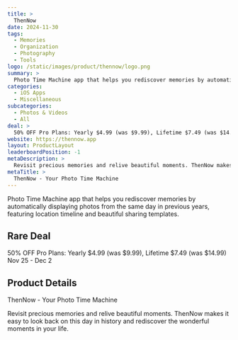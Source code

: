 ```yaml
---
title: >
  ThenNow
date: 2024-11-30
tags:
  - Memories
  - Organization
  - Photography
  - Tools
logo: /static/images/product/thennow/logo.png
summary: >
  Photo Time Machine app that helps you rediscover memories by automatically displaying photos from the same day in previous years, featuring location timeline and beautiful sharing templates.
categories:
  - iOS Apps
  - Miscellaneous
subcategories:
  - Photos & Videos
  - All
deal: >
  50% OFF Pro Plans: Yearly $4.99 (was $9.99), Lifetime $7.49 (was $14.99) Nov 25 - Dec 2
website: https://thennow.app
layout: ProductLayout
leaderboardPosition: -1
metaDescription: >
  Revisit precious memories and relive beautiful moments. ThenNow makes it easy to look back on this day in history and rediscover the wonderful moments in your life.
metaTitle: >
  ThenNow - Your Photo Time Machine
---
```

Photo Time Machine app that helps you rediscover memories by automatically displaying photos from the same day in previous years, featuring location timeline and beautiful sharing templates.

## Rare Deal

50% OFF Pro Plans: Yearly $4.99 (was $9.99), Lifetime $7.49 (was $14.99) Nov 25 - Dec 2

## Product Details

ThenNow - Your Photo Time Machine

Revisit precious memories and relive beautiful moments. ThenNow makes it easy to look back on this day in history and rediscover the wonderful moments in your life.
